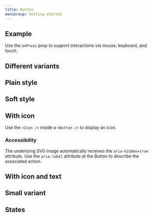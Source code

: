 ```yaml
---
title: Button
menuGroup: Getting started
---
```


## Example

Use the `onPress` prop to support interactions via mouse, keyboard, and touch.

<LiveCodeEditor />

## Different variants

<LiveCodeEditor example="variants" />

## Plain style

<LiveCodeEditor example="plain" />

## Soft style

<LiveCodeEditor example="soft" />

## With icon

Use the `<Icon />` inside a `<Button />` to display an icon.

### Accessibility

The underlying SVG image automatically receives the `aria-hidden=true`
attribute. Use the `aria-label` attribute at the Button to describe the
associated action.

<LiveCodeEditor example="icon" />

## With icon and text

<LiveCodeEditor example="iconText" />

## Small variant

<LiveCodeEditor example="small" />

## States

<LiveCodeEditor example="states" />
